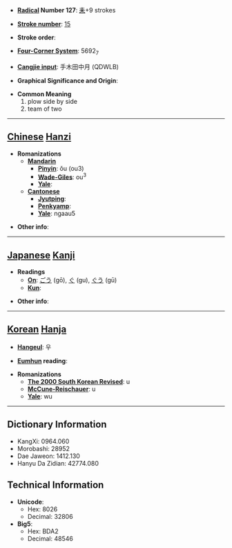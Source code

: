 * '''[[Wiktionary:Chinese radical index| Radical]] Number 127''': [[Wiktionary:Chinese radical index 耒|耒]]+9 strokes

* '''[[Wiktionary:Chinese total strokes index|Stroke number]]''': [[Wiktionary:Chinese total strokes index 15|15]]

* '''Stroke order''': 

* '''[[Wiktionary:Chinese four corner index|Four-Corner System]]''': 5692<sub>7</sub>

* '''[[Wiktionary:Chinese Cangjie index|Cangjie input]]''': 手木田中月 (QDWLB)

* '''Graphical Significance and Origin''': 

* '''Common Meaning'''
*#plow side by side
*# team of two


----

== [[Chinese]] [[Hanzi]] ==

* '''Romanizations'''
** '''[[Mandarin]]'''
*** '''[[Pinyin]]''': ǒu (ou3)
*** '''[[Wade-Giles]]''': ou<sup>3</sup>
*** '''[[Yale]]''': 
** '''[[Cantonese]]'''
*** '''[[Jyutping]]''':
*** '''[[Penkyamp]]''': 
*** '''[[Yale]]''': ngaau5

* '''Other info''': 

----

== [[Japanese]] [[Kanji]] ==

* '''Readings'''
** '''[[On]]''': [[ごう]] (gō), [[ぐ]] (gu), [[ぐう]] (gū)
** '''[[Kun]]''': 

* '''Other info''':  

----

== [[Korean]] [[Hanja]] ==

* '''[[Hangeul]]''': 우

* '''[[Eumhun]] reading''': 

* '''Romanizations'''
** '''[[The 2000 South Korean Revised Romanization|The 2000 South Korean Revised]]''': u
** '''[[McCune-Reischauer]]''': u
** '''[[Yale]]''': wu

----

== Dictionary Information ==

* KangXi: 0964.060
* Morobashi: 28952
* Dae Jaweon: 1412.130
* Hanyu Da Zidian: 42774.080

== Technical Information ==

* '''Unicode''':
** Hex: 8026
** Decimal: 32806
* '''Big5''':
** Hex: BDA2
** Decimal: 48546